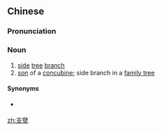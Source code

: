 ==Chinese==
{{zh-forms}}

===Pronunciation===
{{zh-pron
|m=zhīniè
|c=zi1 jip6
|cat=n
}}

===Noun===
{{zh-noun}}

# [[side]] [[tree]] [[branch]]
# [[son]] of a [[concubine]]; side branch in a [[family tree]]

====Synonyms====
* {{sense|son of a concubine}} {{zh-l|支庶}}

[[zh:支孽]]